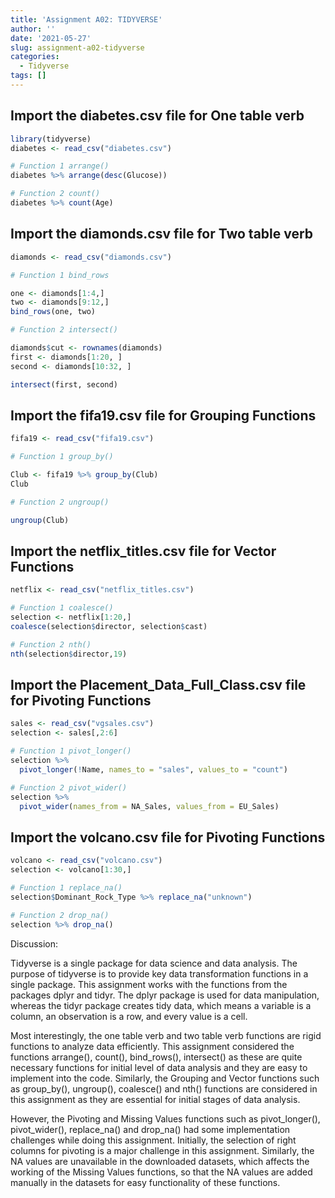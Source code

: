 ```yaml
---
title: 'Assignment A02: TIDYVERSE'
author: ''
date: '2021-05-27'
slug: assignment-a02-tidyverse
categories:
  - Tidyverse
tags: []
---
```


## Import the diabetes.csv file for One table verb

```r
library(tidyverse)
diabetes <- read_csv("diabetes.csv")

# Function 1 arrange()
diabetes %>% arrange(desc(Glucose))

# Function 2 count()
diabetes %>% count(Age)
```

## Import the diamonds.csv file for Two table verb

```r

diamonds <- read_csv("diamonds.csv")

# Function 1 bind_rows

one <- diamonds[1:4,]
two <- diamonds[9:12,]
bind_rows(one, two)

# Function 2 intersect()

diamonds$cut <- rownames(diamonds)
first <- diamonds[1:20, ]
second <- diamonds[10:32, ]

intersect(first, second)
```

## Import the fifa19.csv file for Grouping Functions

```r

fifa19 <- read_csv("fifa19.csv")

# Function 1 group_by()

Club <- fifa19 %>% group_by(Club)
Club

# Function 2 ungroup()

ungroup(Club)
```

## Import the netflix_titles.csv file for Vector Functions

```r

netflix <- read_csv("netflix_titles.csv")

# Function 1 coalesce()
selection <- netflix[1:20,]
coalesce(selection$director, selection$cast)

# Function 2 nth()
nth(selection$director,19)
```

## Import the Placement_Data_Full_Class.csv file for Pivoting Functions

```r

sales <- read_csv("vgsales.csv")
selection <- sales[,2:6]

# Function 1 pivot_longer()
selection %>%
  pivot_longer(!Name, names_to = "sales", values_to = "count")

# Function 2 pivot_wider()
selection %>%
  pivot_wider(names_from = NA_Sales, values_from = EU_Sales)
```

## Import the volcano.csv file for Pivoting Functions

```r

volcano <- read_csv("volcano.csv")
selection <- volcano[1:30,]

# Function 1 replace_na()
selection$Dominant_Rock_Type %>% replace_na("unknown")

# Function 2 drop_na()
selection %>% drop_na()
```

Discussion:

   Tidyverse is a single package for data science and data analysis. The purpose of tidyverse is to provide key data transformation functions in a single package. This assignment works with the functions from the packages dplyr and tidyr. The dplyr package is used for data manipulation, whereas the tidyr package creates tidy data, which means a variable is a column, an observation is a row, and every value is a cell. 
   
   Most interestingly, the one table verb and two table verb functions are rigid functions to analyze data efficiently. This assignment considered the functions arrange(), count(), bind_rows(), intersect() as these are quite necessary functions for initial level of data analysis and they are easy to implement into the code. Similarly, the Grouping and Vector functions such as group_by(), ungroup(), coalesce() and nth() functions are considered in this assignment as they are essential for initial stages of data analysis.
   
   However, the Pivoting and Missing Values functions such as pivot_longer(), pivot_wider(), replace_na() and drop_na() had some implementation challenges while doing this assignment. Initially, the selection of right columns for pivoting is a major challenge in this assignment. Similarly, the NA values are unavailable in the downloaded datasets, which affects the working of the Missing Values functions, so that the NA values are added manually in the datasets for easy functionality of these functions.
